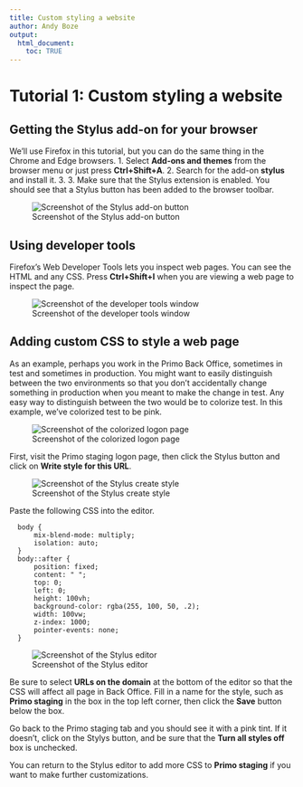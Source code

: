 ```yaml
---
title: Custom styling a website
author: Andy Boze
output: 
  html_document:
    toc: TRUE
---
```




# Tutorial 1: Custom styling a website


## Getting the Stylus add-on for your browser
We'll use Firefox in this tutorial, but you can do the same thing in the Chrome and Edge browsers.
1. Select **Add-ons and themes** from the browser menu or just press **Ctrl+Shift+A**.
2. Search for the add-on **stylus** and install it.
3. 3. Make sure that the Stylus extension is enabled. You should see that a Stylus button has been added to the browser toolbar.

![Screenshot of the Stylus add-on button]({{site.baseurl}}/img/stylus_button.png)

## Using developer tools
Firefox's Web Developer Tools lets you inspect web pages. You can see the HTML and any CSS. Press **Ctrl+Shift+I** when you are viewing a web page to inspect the page. 

![Screenshot of the developer tools window]({{site.baseurl}}/img/dev_tools.png)

## Adding custom CSS to style a web page
As an example, perhaps you work in the Primo Back Office, sometimes in test and sometimes in production. You might want to easily distinguish between the two environments so that you don't accidentally change something in production when you meant to make the change in test. Any easy way to distinguish between the two would be to colorize test. In this example, we've colorized test to be pink.

![Screenshot of the colorized logon page]({{site.baseurl}}/img/bo_login.png)

First, visit the Primo staging logon page, then click the Stylus button and click on **Write style for this URL**.

![Screenshot of the Stylus create style]({{site.baseurl}}/img/staging_styles.png)

Paste the following CSS into the editor.

```
  body {
      mix-blend-mode: multiply;
      isolation: auto;
  }
  body::after {
      position: fixed;
      content: " ";
      top: 0;
      left: 0;
      height: 100vh;
      background-color: rgba(255, 100, 50, .2);
      width: 100vw;
      z-index: 1000;
      pointer-events: none;
  }
```
![Screenshot of the Stylus editor]({{site.baseurl}}/img/edit_style.png)

Be sure to select **URLs on the domain** at the bottom of the editor so that the CSS will affect all page in Back Office. Fill in a name for the style, such as **Primo staging** in the box in the top left corner, then click the **Save** button below the box.

Go back to the Primo staging tab and you should see it with a pink tint. If it doesn't, click on the Stylys button, and be sure that the **Turn all styles off** box is unchecked.

You can return to the Stylus editor to add more CSS to **Primo staging** if you want to make further customizations.
